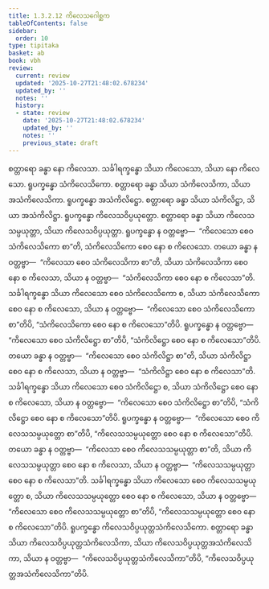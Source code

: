 ```yaml
---
title: 1.3.2.12 ကိလေသဂေါစ္ဆက
tableOfContents: false
sidebar:
  order: 10
type: tipitaka
basket: ab
book: vbh
review:
  current: review
  updated: '2025-10-27T21:48:02.678234'
  updated_by: ''
  notes: ''
  history:
  - state: review
    date: '2025-10-27T21:48:02.678234'
    updated_by: ''
    notes: ''
    previous_state: draft
---
```



<ReviewStatus review={frontmatter.review} showDetails={true} />

<HypothesisAnnotation frontmatter={frontmatter} />

<DynamicBreadcrumb />

<Paragraph number="533" book="vbh">
စတ္တာရော ခန္ဓာ နော ကိလေသာ. သင်္ခါရက္ခန္ဓော သိယာ ကိလေသော, သိယာ နော ကိလေသော. ရူပက္ခန္ဓော သံကိလေသိကော. စတ္တာရော ခန္ဓာ သိယာ သံကိလေသိကာ, သိယာ အသံကိလေသိကာ. ရူပက္ခန္ဓော အသံကိလိဋ္ဌော. စတ္တာရော ခန္ဓာ သိယာ သံကိလိဋ္ဌာ, သိယာ အသံကိလိဋ္ဌာ. ရူပက္ခန္ဓော ကိလေသဝိပ္ပယုတ္တော. စတ္တာရော ခန္ဓာ သိယာ ကိလေသသမ္ပယုတ္တာ, သိယာ ကိလေသဝိပ္ပယုတ္တာ. ရူပက္ခန္ဓော န ဝတ္တဗ္ဗော—  “ကိလေသော စေဝ သံကိလေသိကော စာ”တိ, သံကိလေသိကော စေဝ နော စ ကိလေသော. တယော ခန္ဓာ န ဝတ္တဗ္ဗာ—  “ကိလေသာ စေဝ သံကိလေသိကာ စာ”တိ, သိယာ သံကိလေသိကာ စေဝ နော စ ကိလေသာ, သိယာ န ဝတ္တဗ္ဗာ—  “သံကိလေသိကာ စေဝ နော စ ကိလေသာ”တိ. သင်္ခါရက္ခန္ဓော သိယာ ကိလေသော စေဝ သံကိလေသိကော စ, သိယာ သံကိလေသိကော စေဝ နော စ ကိလေသော, သိယာ န ဝတ္တဗ္ဗော—  “ကိလေသော စေဝ သံကိလေသိကော စာ”တိပိ, “သံကိလေသိကော စေဝ နော စ ကိလေသော”တိပိ. ရူပက္ခန္ဓော န ဝတ္တဗ္ဗော—  “ကိလေသော စေဝ သံကိလိဋ္ဌော စာ”တိပိ, “သံကိလိဋ္ဌော စေဝ နော စ ကိလေသော”တိပိ. တယော ခန္ဓာ န ဝတ္တဗ္ဗာ—  “ကိလေသော စေဝ သံကိလိဋ္ဌာ စာ”တိ, သိယာ သံကိလိဋ္ဌာ စေဝ နော စ ကိလေသာ, သိယာ န ဝတ္တဗ္ဗာ—  “သံကိလိဋ္ဌာ စေဝ နော စ ကိလေသာ”တိ. သင်္ခါရက္ခန္ဓော သိယာ ကိလေသော စေဝ သံကိလိဋ္ဌော စ, သိယာ သံကိလိဋ္ဌော စေဝ နော စ ကိလေသော, သိယာ န ဝတ္တဗ္ဗော—  “ကိလေသော စေဝ သံကိလိဋ္ဌော စာ”တိပိ, “သံကိလိဋ္ဌော စေဝ နော စ ကိလေသော”တိပိ.
</Paragraph>

<Paragraph number="534" book="vbh">
ရူပက္ခန္ဓော န ဝတ္တဗ္ဗော—  “ကိလေသော စေဝ ကိလေသသမ္ပယုတ္တော စာ”တိပိ, “ကိလေသသမ္ပယုတ္တော စေဝ နော စ ကိလေသော”တိပိ. တယော ခန္ဓာ န ဝတ္တဗ္ဗာ—  “ကိလေသာ စေဝ ကိလေသသမ္ပယုတ္တာ စာ”တိ, သိယာ ကိလေသသမ္ပယုတ္တာ စေဝ နော စ ကိလေသာ, သိယာ န ဝတ္တဗ္ဗာ—  “ကိလေသသမ္ပယုတ္တာ စေဝ နော စ ကိလေသာ”တိ. သင်္ခါရက္ခန္ဓော သိယာ ကိလေသော စေဝ ကိလေသသမ္ပယုတ္တော စ, သိယာ ကိလေသသမ္ပယုတ္တော စေဝ နော စ ကိလေသော, သိယာ န ဝတ္တဗ္ဗော—  “ကိလေသော စေဝ ကိလေသသမ္ပယုတ္တော စာ”တိပိ, “ကိလေသသမ္ပယုတ္တော စေဝ နော စ ကိလေသော”တိပိ. ရူပက္ခန္ဓော ကိလေသဝိပ္ပယုတ္တသံကိလေသိကော. စတ္တာရော ခန္ဓာ သိယာ ကိလေသဝိပ္ပယုတ္တသံကိလေသိကာ, သိယာ ကိလေသဝိပ္ပယုတ္တအသံကိလေသိကာ, သိယာ န ဝတ္တဗ္ဗာ—  “ကိလေသဝိပ္ပယုတ္တသံကိလေသိကာ”တိပိ, “ကိလေသဝိပ္ပယုတ္တအသံကိလေသိကာ”တိပိ.
</Paragraph>